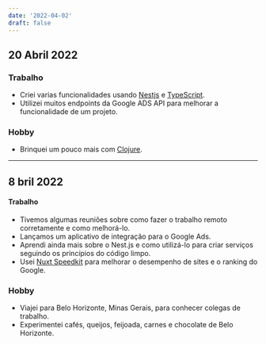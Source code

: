 ```yaml
---
date: '2022-04-02'
draft: false
---
```


## 20 Abril 2022

### Trabalho

- Criei varias funcionalidades usando [Nestjs](https://nestjs.com/) e [TypeScript](https://www.typescriptlang.org/).
- Utilizei muitos endpoints da Google ADS API para melhorar a funcionalidade de um projeto.

### Hobby

- Brinquei um pouco mais com [Clojure](https://clojure.org/).

---

## 8 bril 2022

#### Trabalho

- Tivemos algumas reuniões sobre como fazer o trabalho remoto corretamente e como melhorá-lo.
- Lançamos um aplicativo de integração para o Google Ads.
- Aprendi ainda mais sobre o Nest.js e como utilizá-lo para criar serviços seguindo os princípios do código limpo.
- Usei [Nuxt Speedkit](https://nuxt-speedkit.grabarzundpartner.dev/) para melhorar o desempenho de sites e o ranking do Google.

### Hobby

- Viajei para Belo Horizonte, Minas Gerais, para conhecer colegas de trabalho.
- Experimentei cafés, queijos, feijoada, carnes e chocolate de Belo Horizonte.
